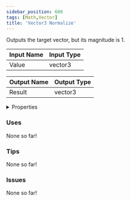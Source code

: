 ```yaml
---
sidebar_position: 680
tags: [Math,Vector]
title: 'Vector3 Normalize'
---
```


Outputs the target vector, but its magnitude is 1.




<EsbSvg />

| Input Name | Input Type |
|-----------|-----------|
| Value | vector3 |

| Output Name | Output Type |
|-----------|-----------|
| Result | vector3 |


<details>
  <summary>Properties</summary>
  <div>
    <div>
    <table>
      <thead>
        <tr>
          <th>Is beta required?</th>
          <th>❌</th>
        </tr>
        <tr>
          <th>Is this chip a trolling risk?</th>
          <th>❌</th>
        </tr>
        <tr>
          <th>Is this chip a role assignment risk?</th>
          <th>❌</th>
        </tr>
        <tr>
          <th>Chip UUID</th>
          <th>92ded211-17d6-4c73-b29c-71323c6a40ee</th>
        </tr>
      </thead>
    </table>
    </div>
  </div>
</details>

### Uses

None so far!

### Tips

None so far!

### Issues

None so far!